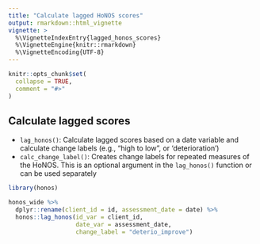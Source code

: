 ```yaml
---
title: "Calculate lagged HoNOS scores"
output: rmarkdown::html_vignette
vignette: >
  %\VignetteIndexEntry{lagged_honos_scores}
  %\VignetteEngine{knitr::rmarkdown}
  %\VignetteEncoding{UTF-8}
---
```


```r
knitr::opts_chunk$set(
  collapse = TRUE,
  comment = "#>"
)
```

## Calculate lagged scores

- `lag_honos()`: Calculate lagged scores based on a date variable and calculate change labels (e.g., "high to low", or 'deterioration')
- `calc_change_label()`: Creates change labels for repeated measures of the HoNOS. This is an optional argument in the `lag_honos()` function or can be used separately

```r

library(honos)

honos_wide %>% 
  dplyr::rename(client_id = id, assessment_date = date) %>% 
  honos::lag_honos(id_var = client_id, 
                   date_var = assessment_date, 
                   change_label = "deterio_improve")

```
